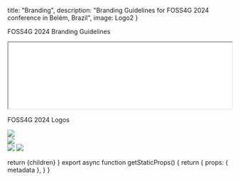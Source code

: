 
  title: "Branding",
  description: "Branding Guidelines for FOSS4G 2024 conference in Belém, Brazil",
  image: Logo2
}

<Heading color="red" bubble>FOSS4G 2024 Branding Guidelines</Heading>

<div className="border-4 border-f4g_red">
  <iframe
    className="pdf sm:h-[800px] h-[400px]"
    src="/foss4g-2024-branding-guidelines.pdf"
    width="100%"
  ></iframe>
</div>

<Heading color="green">FOSS4G 2024 Logos</Heading>

<div className="grid grid-cols-1 sm:grid-cols-3 sm:space-x-4 sm:space-y-2 ">
  <div className="p-4">
    <Image placeholder="blur" src={Logo1} className="bg-f4g_red rounded-lg" />
  </div>
  <div className="p-4">
    <Image placeholder="blur" src={Logo2} />
  </div>
  <div className="grid space-y-4">
    <Image placeholder="blur" src={Logo3} className="bg-f4g_red rounded-lg" />
    <Image placeholder="blur" src={Logo4} />
  </div>  
</div>

  return <MdxLayout metadata={metadata}>{children}</MdxLayout>
}
export async function getStaticProps() {
  return {
    props: {
      metadata
    },
  }
}